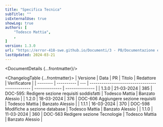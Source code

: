 ```yaml
---
title: "Specifica Tecnica"
subTitle: ""
isExternalUse: true
showLog: true
authors: [
	"Todesco Mattia",
	,
]
version: 1.3.0
url: "https://error-418-swe.github.io/Documenti/3 - PB/Documentazione esterna/Specifica Tecnica_v1.3.0.pdf"
lastUpdated: 2024-03-21
---
```



<DocumentDetails {...frontmatter}/>

<ChangelogTable {...frontmatter}>
| Versione | Data       | PR  | Titolo                                          | Redattore      | Verificatore    |
| -------- | ---------- | --- | ----------------------------------------------- | -------------- | --------------- |
| 1.3.0    | 21-03-2024 | 385 | DOC-595: Redigere sezione requisiti soddisfatti | Todesco Mattia | Banzato Alessio |
| 1.2.0    | 18-03-2024 | 376 | DOC-606 Aggiungere sezione requisiti            | Todesco Mattia | Banzato Alessio |
| 1.1.1    | 16-03-2024 | 370 | DOC-598 Modifiche a sezione database            | Todesco Mattia | Banzato Alessio |
| 1.1.0    | 11-03-2024 | 360 | DOC-563 Redigere sezione Tecnologie             | Todesco Mattia | Banzato Alessio |
</ChangelogTable>

